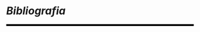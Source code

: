 
```{=latex}
\cftaddtitleline{toc}{chapter}{\rule{\textwidth}{0.4pt}}{}
```

# *Bibliografia* {-}

<!--script for generating HORIZONTAL LINE-->
<hr style="height:5px;border-width:0;color:black;background-color:black">

```{=latex}
\markboth{}{}
\par\noindent\rule{\textwidth}{0.05in}
```
